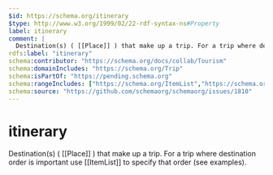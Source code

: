 ```yaml
---
$id: https://schema.org/itinerary
$type: http://www.w3.org/1999/02/22-rdf-syntax-ns#Property
label: itinerary
comment: |
  Destination(s) ( [[Place]] ) that make up a trip. For a trip where destination order is important use [[ItemList]] to specify that order (see examples).
rdfs:label: "itinerary"
schema:contributor: "https://schema.org/docs/collab/Tourism"
schema:domainIncludes: "https://schema.org/Trip"
schema:isPartOf: "https://pending.schema.org"
schema:rangeIncludes: ["https://schema.org/ItemList","https://schema.org/Place"]
schema:source: "https://github.com/schemaorg/schemaorg/issues/1810"
---
```


# itinerary

Destination(s) ( [[Place]] ) that make up a trip. For a trip where destination order is important use [[ItemList]] to specify that order (see examples).

